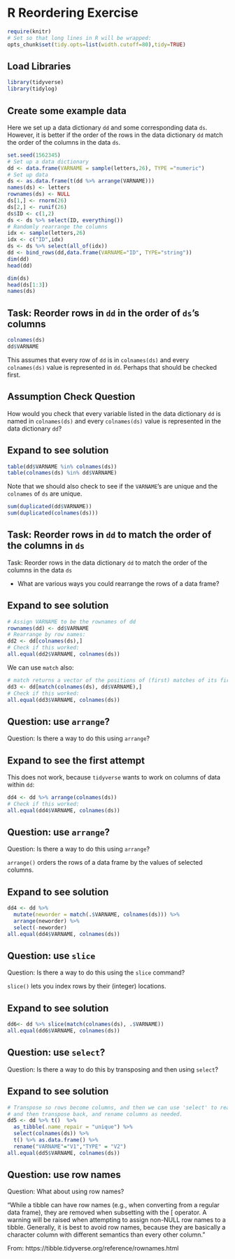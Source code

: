 # R Reordering Exercise

```r
require(knitr)
# Set so that long lines in R will be wrapped:
opts_chunk$set(tidy.opts=list(width.cutoff=80),tidy=TRUE)
```


## Load Libraries

```r
library(tidyverse)
library(tidylog)
```

## Create some example data

Here we set up a data dictionary `dd` and some corresponding data `ds`.  However, it is better if the order of the rows in the data dictionary `dd`  match the order of the columns in the data `ds`.

```r
set.seed(1562345)
# Set up a data dictionary
dd <- data.frame(VARNAME = sample(letters,26), TYPE ="numeric")
# Set up data 
ds <- as.data.frame(t(dd %>% arrange(VARNAME)))
names(ds) <- letters
rownames(ds) <- NULL
ds[1,] <- rnorm(26)
ds[2,] <- runif(26)
ds$ID <- c(1,2)
ds <- ds %>% select(ID, everything())
# Randomly rearrange the columns
idx <- sample(letters,26)
idx <- c("ID",idx)
ds <- ds %>% select(all_of(idx))
dd <- bind_rows(dd,data.frame(VARNAME="ID", TYPE="string"))
dim(dd)
head(dd)

dim(ds)
head(ds[1:3])
names(ds)
```

## Task: Reorder rows in `dd` in the order of `ds`'s columns  

```r
colnames(ds)
dd$VARNAME
```

This assumes that every row of `dd` is in `colnames(ds)` and every `colnames(ds)` value is represented in `dd`.  Perhaps that should be checked first. 

## Assumption Check Question 

How would you check that every variable listed in the data dictionary `dd` is named in `colnames(ds)` and every `colnames(ds)` value is represented in the data dictionary `dd`?

::: {.callout-tip collapse="true"}
## Expand to see solution

```r
table(dd$VARNAME %in% colnames(ds))
table(colnames(ds) %in% dd$VARNAME)
```

Note that we should also check to see if the `VARNAME`'s are unique and the `colnames` of `ds` are unique.

```r
sum(duplicated(dd$VARNAME))
sum(duplicated(colnames(ds)))
```


:::

## Task: Reorder rows in  `dd` to match the order of the columns in `ds`

Task: Reorder rows in the data dictionary `dd` to match the order of the columns in the data `ds`

* What are various ways you could rearrange the rows of a data frame?

::: {.callout-tip collapse="true"}
## Expand to see solution


```r
# Assign VARNAME to be the rownames of dd
rownames(dd) <- dd$VARNAME
# Rearrange by row names:
dd2 <- dd[colnames(ds),]
# Check if this worked:
all.equal(dd2$VARNAME, colnames(ds))
```

We can use `match` also:

```r
# match returns a vector of the positions of (first) matches of its first argument in its second.
dd3 <- dd[match(colnames(ds), dd$VARNAME),]
# Check if this worked:
all.equal(dd3$VARNAME, colnames(ds))
```

:::

## Question: use `arrange`?

Question:  Is there a way to do this using `arrange`?

::: {.callout-tip collapse="true"}
## Expand to see the first attempt

This does not work, because `tidyverse` wants to work on columns of data within `dd`:

```r
dd4 <- dd %>% arrange(colnames(ds))
# Check if this worked:
all.equal(dd4$VARNAME, colnames(ds))
```

:::

## Question:  use `arrange`?

Question:  Is there a way to do this using `arrange`?

`arrange()` orders the rows of a data frame by the values of selected columns.

::: {.callout-tip collapse="true"}
## Expand to see solution

```r
dd4 <- dd %>% 
  mutate(neworder = match(.$VARNAME, colnames(ds))) %>%
  arrange(neworder) %>% 
  select(-neworder)
all.equal(dd4$VARNAME, colnames(ds))
```

:::

## Question: use `slice`

Question: Is there a way to do this using the `slice` command?

`slice()` lets you index rows by their (integer) locations.

::: {.callout-tip collapse="true"}
## Expand to see solution

```r
dd6<- dd %>% slice(match(colnames(ds), .$VARNAME))
all.equal(dd6$VARNAME, colnames(ds))
```
:::

## Question: use `select`?

Question: Is there a way to do this by transposing and then using `select`?

::: {.callout-tip collapse="true"}
## Expand to see solution

```r
# Transpose so rows become columns, and then we can use 'select' to rearrange those columns,
# and then transpose back, and rename columns as needed. 
dd5 <- dd %>% t()  %>% 
  as_tibble(.name_repair = "unique") %>% 
  select(colnames(ds)) %>% 
  t() %>% as.data.frame() %>% 
  rename("VARNAME"="V1","TYPE" = "V2")
all.equal(dd5$VARNAME, colnames(ds))
```

:::

## Question: use row names

Question: What about using row names?

"While a tibble can have row names (e.g., when converting from a regular data frame), they are removed when subsetting with the [ operator. A warning will be raised when attempting to assign non-NULL row names to a tibble. Generally, it is best to avoid row names, because they are basically a character column with different semantics than every other column."

From: https://tibble.tidyverse.org/reference/rownames.html



